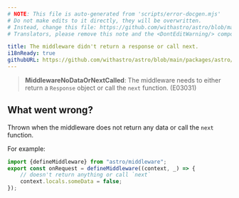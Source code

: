 ```yaml
---
# NOTE: This file is auto-generated from 'scripts/error-docgen.mjs'
# Do not make edits to it directly, they will be overwritten.
# Instead, change this file: https://github.com/withastro/astro/blob/main/packages/astro/src/core/errors/errors-data.ts
# Translators, please remove this note and the <DontEditWarning/> component.

title: The middleware didn't return a response or call next.
i18nReady: true
githubURL: https://github.com/withastro/astro/blob/main/packages/astro/src/core/errors/errors-data.ts
---
```


<DontEditWarning />


> **MiddlewareNoDataOrNextCalled**: The middleware needs to either return a `Response` object or call the `next` function. (E03031)

## What went wrong?
Thrown when the middleware does not return any data or call the `next` function.

For example:
```ts
import {defineMiddleware} from "astro/middleware";
export const onRequest = defineMiddleware((context, _) => {
	// doesn't return anything or call `next`
	context.locals.someData = false;
});
```



